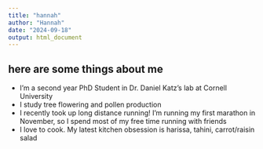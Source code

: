 ```yaml
---
title: "hannah"
author: "Hannah"
date: "2024-09-18"
output: html_document
---
```


## here are some things about me

* I'm a second year PhD Student in Dr. Daniel Katz's lab at Cornell University
* I study tree flowering and pollen production
* I recently took up long distance running! I'm running my first marathon in November, so I spend most of my free time running with friends
* I love to cook. My latest kitchen obsession is harissa, tahini, carrot/raisin salad
